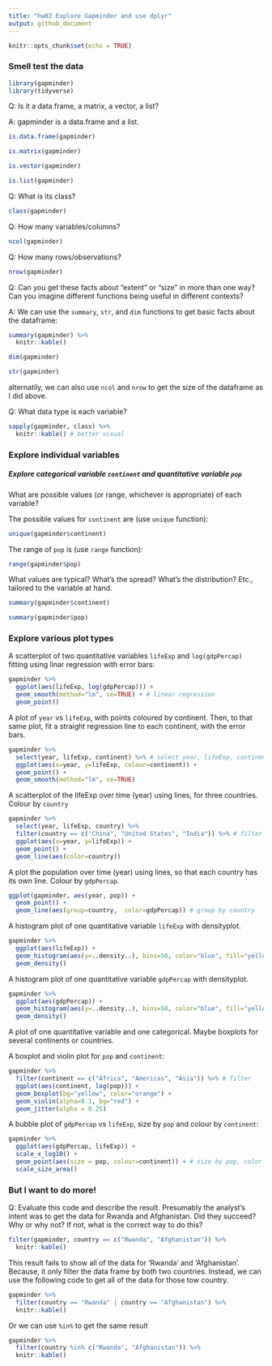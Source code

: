 ```yaml
---
title: "hw02 Explore Gapminder and use dplyr"
output: github_document
---
```


```r
knitr::opts_chunk$set(echo = TRUE)
```

### Smell test the data
```r
library(gapminder)
library(tidyverse)
```
Q: Is it a data.frame, a matrix, a vector, a list?

A: gapminder is a data.frame and a list. 
```r
is.data.frame(gapminder)
```
```r
is.matrix(gapminder)
```
```r
is.vector(gapminder)
```

```r
is.list(gapminder)
```

Q: What is its class? 
```r
class(gapminder)
```

Q: How many variables/columns?
```r
ncol(gapminder)
```

Q: How many rows/observations?
```r
nrow(gapminder)
```


Q: Can you get these facts about “extent” or “size” in more than one way? Can you imagine different functions being useful in different contexts?

A: We can use the `summary`, `str`, and `dim` functions to get basic facts about the dataframe:
```r
summary(gapminder) %>% 
  knitr::kable()
```

```r
dim(gapminder)
```

```r
str(gapminder)
```

alternatily, we can also use `ncol` and `nrow` to get the size of the dataframe as I did above.

Q: What data type is each variable?
```r
sapply(gapminder, class) %>% 
  knitr::kable() # better visual
```

### Explore individual variables

##### Explore categorical variable `continent` and quantitative variable `pop`

What are possible values (or range, whichever is appropriate) of each variable?

The possible values for `continent` are (use `unique` function): 
```r
unique(gapminder$continent)
```

The range of `pop` is (use `range` function): 
```r
range(gapminder$pop)
```
What values are typical? What’s the spread? What’s the distribution? Etc., tailored to the variable at hand.
```r
summary(gapminder$continent)
```
```r
summary(gapminder$pop)
```

### Explore various plot types

A scatterplot of two quantitative variables `lifeExp` and `log(gdpPercap)` fitting using linar regression with error bars: 
```r
gapminder %>% 
  ggplot(aes(lifeExp, log(gdpPercap))) +
  geom_smooth(method="lm", se=TRUE) + # linear regression
  geom_point()
```

A plot of `year` vs `lifeExp`, with points coloured by continent. Then, to that same plot, fit a straight regression line to each continent, with the error bars.
```r
gapminder %>% 
  select(year, lifeExp, continent) %>% # select year, lifeExp, continent
  ggplot(aes(x=year, y=lifeExp, colour=continent)) +
  geom_point() +
  geom_smooth(method="lm", se=TRUE)
```

A scatterplot of the lifeExp over time (year) using lines, for three countries. Colour by `country`

```r
gapminder %>% 
  select(year, lifeExp, country) %>% 
  filter(country == c("China", "United States", "India")) %>% # filter country "China", "US", "India"
  ggplot(aes(x=year, y=lifeExp)) +
  geom_point() + 
  geom_line(aes(color=country))
```
A plot the population over time (year) using lines, so that each country has its own line. Colour by `gdpPercap`. 

```r
ggplot(gapminder, aes(year, pop)) + 
  geom_point() + 
  geom_line(aes(group=country,  color=gdpPercap)) # group by country
```


A histogram plot of one quantitative variable `lifeExp` with densityplot.
```r
gapminder %>% 
  ggplot(aes(lifeExp)) +
  geom_histogram(aes(y=..density..), bins=50, color="blue", fill="yellow") + 
  geom_density()
```

A histogram plot of one quantitative variable `gdpPercap` with densityplot.
```r
gapminder %>% 
  ggplot(aes(gdpPercap)) +
  geom_histogram(aes(y=..density..), bins=50, color="blue", fill="yellow") + 
  geom_density()
```



A plot of one quantitative variable and one categorical. Maybe boxplots for several continents or countries.

A boxplot and violin plot for `pop` and `continent`: 
```r
gapminder %>% 
  filter(continent == c("Africa", "Americas", "Asia")) %>% # filter 
  ggplot(aes(continent, log(pop))) +
  geom_boxplot(bg="yellow", color="orange") +
  geom_violin(alpha=0.1, bg="red") + 
  geom_jitter(alpha = 0.25)
```

A bubble plot of `gdpPercap` vs `lifeExp`, size by `pop` and colour by `continent`: 
```r
gapminder %>% 
  ggplot(aes(gdpPercap, lifeExp)) +
  scale_x_log10() + 
  geom_point(aes(size = pop, colour=continent)) + # size by pop, color by continent
  scale_size_area() 
```

### But I want to do more!
Q: Evaluate this code and describe the result. Presumably the analyst’s intent was to get the data for Rwanda and Afghanistan. Did they succeed? Why or why not? If not, what is the correct way to do this?
```r
filter(gapminder, country == c("Rwanda", "Afghanistan")) %>% 
  knitr::kable()
```


This result fails to show all of the data for 'Rwanda' and 'Afghanistan'. Because, it only filter the data frame by both two countries. Instead, we can use the following code to get all of the data for those tow country. 

```r
gapminder %>%
  filter(country == "Rwanda" | country == "Afghanistan") %>% 
  knitr::kable()
```

Or we can use `%in%` to get the same result
```r
gapminder %>%
  filter(country %in% c("Rwanda", "Afghanistan")) %>% 
  knitr::kable()
```

